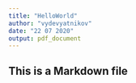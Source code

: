 ```yaml
---
title: "HelloWorld"
author: "vydevyatnikov"
date: "22 07 2020"
output: pdf_document
---
```


## This is a Markdown file